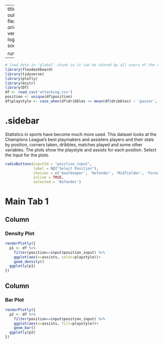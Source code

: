 
---
title: "Assists - Radio Button"
output: 
  flexdashboard::flex_dashboard:
    orientation: columns
    vertical_layout: fill
    logo: logo.png
    source_code: embed
    social: menu

runtime: shiny
---

```r
# load data in 'global' chunk so it can be shared by all users of the dashboard
library(flexdashboard)
library(tidyverse)
library(plotly)
library(knitr)
library(DT)
df <- read_csv('attacking.csv')
position <- unique(df$position)
df$playstyle <- case_when(df$dribbles <= mean(df$dribbles) ~ 'passer', df$dribbles >= mean(df$dribbles) ~ 'dribbler')
```

{.sidebar}
=======================================================================

Statistics in sports have become much more used. This dataset looks at the Champions League's best playmakers and assisters players and their stats by position, corners taken, dribbles, matches played and some other variables. The plots show the playstyle and assists for each position. Select the Input for the plots. 

```r
radioButtons(inputId = "position_input", 
             label = h2("Select Position"),
             choices = c('Goalkeeper', 'Defender', 'Midfielder', 'Forward'),
             inline = TRUE,
             selected = 'Defender')
```

Main Tab 1
=======================================================================

Column {data-width=500}
-----------------------------------------------------------------------

### Density Plot

```r
renderPlotly({
  p1 <- df %>% 
    filter(position==input$position_input) %>% 
    ggplot(aes(x=assists, color=playstyle))+
    geom_density()
  ggplotly(p1)
})
```

Column {data-width=500}
-----------------------------------------------------------------------

### Bar Plot

```r
renderPlotly({
  p2 <- df %>% 
    filter(position==input$position_input) %>% 
    ggplot(aes(x=assists, fill=playstyle))+
    geom_bar()
  ggplotly(p2)
})
```
